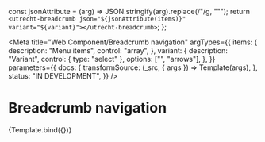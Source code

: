 <!--
@license EUPL-1.2
Copyright (c) 2021 Robbert Broersma
-->

  const jsonAttribute = (arg) => JSON.stringify(arg).replace(/"/g, "&quot;");
  return `<utrecht-breadcrumb json="${jsonAttribute(items)}" variant="${variant}"></utrecht-breadcrumb>`;
};

<Meta
  title="Web Component/Breadcrumb navigation"
  argTypes={{
    items: {
      description: "Menu items",
      control: "array",
    },
    variant: {
      description: "Variant",
      control: { type: "select" },
      options: ["", "arrows"],
    },
  }}
  parameters={{
    docs: {
      transformSource: (_src, { args }) => Template(args),
    },
    status: "IN DEVELOPMENT",
  }}
/>

# Breadcrumb navigation

<Canvas>
  <Story
    name="Breadcrumb navigation"
    args={{
      items: [
        { href: "https://example.com/", title: "Home" },
        { href: "https://example.com/a/", title: "Wonen en leven" },
        { href: "https://example.com/a/b/", title: "Afval" },
        { href: "https://example.com/a/b/c/", title: "Kliko's", current: true },
      ],
      variant: "arrows",
    }}
  >
    {Template.bind({})}
  </Story>
</Canvas>

<ArgsTable story="Breadcrumb navigation" />
